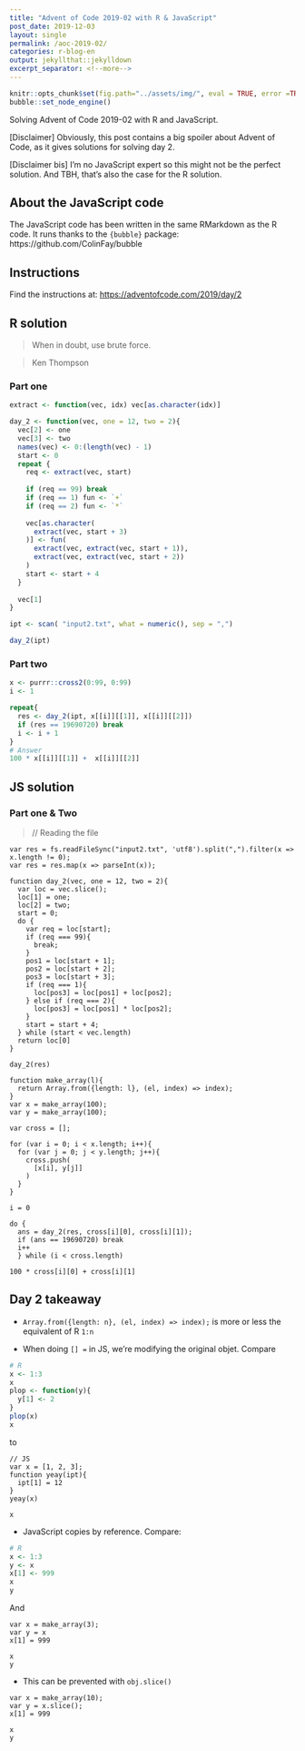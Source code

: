 ```yaml
---
title: "Advent of Code 2019-02 with R & JavaScript"
post_date: 2019-12-03
layout: single
permalink: /aoc-2019-02/
categories: r-blog-en
output: jekyllthat::jekylldown
excerpt_separator: <!--more-->
---
```


```r
knitr::opts_chunk$set(fig.path="../assets/img/", eval = TRUE, error =TRUE)
bubble::set_node_engine()
```

Solving Advent of Code 2019-02 with R and JavaScript. 

[Disclaimer] Obviously, this post contains a big spoiler about Advent of Code, as it gives solutions for solving day 2.

[Disclaimer bis] I'm no JavaScript expert so this might not be the perfect solution. And TBH, that's also the case for the R solution. 

## About the JavaScript code

The JavaScript code has been written in the same RMarkdown as the R code. It runs thanks to the `{bubble}` package: https://github.com/ColinFay/bubble

## Instructions

Find the instructions at: <https://adventofcode.com/2019/day/2>

## R solution

> When in doubt, use brute force.

> Ken Thompson

### Part one

```r
extract <- function(vec, idx) vec[as.character(idx)]

day_2 <- function(vec, one = 12, two = 2){
  vec[2] <- one
  vec[3] <- two
  names(vec) <- 0:(length(vec) - 1)
  start <- 0
  repeat {
    req <- extract(vec, start)
    
    if (req == 99) break
    if (req == 1) fun <- `+`
    if (req == 2) fun <- `*`
    
    vec[as.character(
      extract(vec, start + 3)
    )] <- fun(
      extract(vec, extract(vec, start + 1)), 
      extract(vec, extract(vec, start + 2))
    )
    start <- start + 4
  }
  
  vec[1]
}

ipt <- scan( "input2.txt", what = numeric(), sep = ",")

day_2(ipt)
```

### Part two 


```r
x <- purrr::cross2(0:99, 0:99)
i <- 1

repeat{
  res <- day_2(ipt, x[[i]][[1]], x[[i]][[2]])
  if (res == 19690720) break
  i <- i + 1
}
# Answer
100 * x[[i]][[1]] +  x[[i]][[2]]
```

## JS solution

### Part one & Two

> // Reading the file

```node
var res = fs.readFileSync("input2.txt", 'utf8').split(",").filter(x => x.length != 0);
var res = res.map(x => parseInt(x));
```

```node
function day_2(vec, one = 12, two = 2){
  var loc = vec.slice();
  loc[1] = one;
  loc[2] = two;
  start = 0;
  do {
    var req = loc[start];
    if (req === 99){
      break;
    } 
    pos1 = loc[start + 1];
    pos2 = loc[start + 2];
    pos3 = loc[start + 3];
    if (req === 1){
      loc[pos3] = loc[pos1] + loc[pos2];
    } else if (req === 2){
      loc[pos3] = loc[pos1] * loc[pos2];
    }
    start = start + 4;
  } while (start < vec.length)
  return loc[0]
}
```

```node
day_2(res)
```


```node
function make_array(l){
  return Array.from({length: l}, (el, index) => index);
}
var x = make_array(100);
var y = make_array(100);

var cross = [];

for (var i = 0; i < x.length; i++){
  for (var j = 0; j < y.length; j++){
    cross.push(
      [x[i], y[j]]
    )
  }
}

i = 0

do {
  ans = day_2(res, cross[i][0], cross[i][1]);
  if (ans == 19690720) break
  i++
  } while (i < cross.length)
```


```node
100 * cross[i][0] + cross[i][1]
```

## Day 2 takeaway 

+ `Array.from({length: n}, (el, index) => index);` is more or less the equivalent of R `1:n`

+ When doing `[] =` in JS, we're modifying the original objet. Compare

```r
# R
x <- 1:3
x
plop <- function(y){
  y[1] <- 2
}
plop(x)
x
```

to 

```node
// JS
var x = [1, 2, 3];
function yeay(ipt){
  ipt[1] = 12
}
yeay(x)
```

```node
x
```

+ JavaScript copies by reference. Compare: 

```r
# R 
x <- 1:3
y <- x
x[1] <- 999
x
y
```

And

```node
var x = make_array(3);
var y = x
x[1] = 999
```

```node
x
y
```

+ This can be prevented with `obj.slice()`

```node
var x = make_array(10);
var y = x.slice();
x[1] = 999
```


```node
x
y
```
